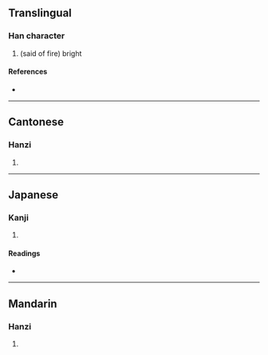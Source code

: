 {{character info/new}}
==Translingual==

===Han character===
{{Han char|rn=86|rad=火|as=07|sn=11|four=93832|canj=FIAV|ids=⿰火良}}

# (said of fire) bright

====References====
* {{Han ref|kx=0671.280|dkj=19053|dj=1080.190|hdz=32206.030|uh=70FA|ud=28922|bh=D648|bd=54856}}

----

==Cantonese==

===Hanzi===
{{yue-hanzi|jyut=|y=long5}}

# {{defn|lang=yue|sort=火07}}

----

==Japanese==

===Kanji===
{{ja-kanji|grade=|rs=火07}}

# {{defn|lang=ja|sort=火07}}

====Readings====
* {{ja-readings|on=[[こう]] (kō)|kun=[[ひ]] (hi)}}

----

==Mandarin==

===Hanzi===
{{cmn-hanzi|pin=[[lǎng]] ([[lang3]])|wg=lang<sup>3</sup>}}

# {{defn|lang=cmn|sort=火07}}
